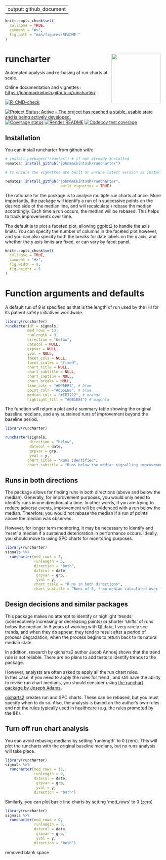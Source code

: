 
---
output: github_document
---

<!-- README.md is generated from README.Rmd. Please edit that file -->

```r
knitr::opts_chunk$set(
  collapse = TRUE,
  comment = "#>",
  fig.path = "man/figures/README-"
)
```

# runcharter <img src="man/figures/logo.png" width="160px" align="right" /> 


Automated analysis and re-basing of  run charts at scale.

Online documentation and vignettes : [https://johnmackintosh.github.io/runcharter/](https://johnmackintosh.github.io/runcharter/)


<!-- badges: start -->
[![R-CMD-check](https://github.com/johnmackintosh/runcharter/workflows/R-CMD-check/badge.svg)](https://github.com/johnmackintosh/runcharter/actions)

[![Project Status: Active – The project has reached a stable, usable state and is being actively developed.](https://www.repostatus.org/badges/latest/active.svg)](https://www.repostatus.org/#active)
[![Coverage status](https://codecov.io/gh/johnmackintosh/runcharter/branch/master/graph/badge.svg)](https://codecov.io/github/johnmackintosh/runcharter?branch=master)
[![Render README](https://github.com/johnmackintosh/runcharter/actions/workflows/render-readme.yaml/badge.svg)](https://github.com/johnmackintosh/runcharter/actions/workflows/render-readme.yaml)
[![Codecov test coverage](https://codecov.io/gh/johnmackintosh/runcharter/branch/master/graph/badge.svg)](https://app.codecov.io/gh/johnmackintosh/runcharter?branch=master)
<!-- badges: end -->


## Installation

You can install runcharter from github with:

```r
# install.packages("remotes") # if not already installed
remotes::install_github("johnmackintosh/runcharter")

# to ensure the vignettes are built or ensure latest version is installed:

remotes::install_github("johnmackintosh/runcharter", 
                         build_vignettes = TRUE)
```

The rationale for the package is to analyse multiple run charts at once.
More importantly, the package will identify a run of n successive points on the desired side of the median line, and will recalculate / rebase the median accordingly.
Each time a run occurs, the median will be rebased.
This helps to track improvements over time. 


The default is to plot a faceted plot, allowing ggplot2 to handle the axis limits. 
You can specify the number of columns in the faceted plot however, and you can also specify both the breaks for date labels on the x axis, and whether the y axis limits are fixed, or can vary by facet panel.



```r
knitr::opts_chunk$set(
  collapse = TRUE,
  comment = "#>",
  fig.width = 8,
  fig.height = 5
)
```


# Function arguments and defaults

A default run of 9 is specified as that is the length of run used by the IHI for its patient safety initiatives worldwide. 

```r

library(runcharter)
runcharter(df = signals,
          med_rows = 13,
          runlength = 9,
          direction = "below",
          datecol = NULL,
          grpvar = NULL,
          yval = NULL,
          facet_cols = NULL,
          facet_scales = "fixed",
          chart_title = NULL,
          chart_subtitle = NULL,
          chart_caption = NULL,
          chart_breaks = NULL,
          line_colr = "#005EB8", # blue
          point_colr ="#005EB8", # blue
          median_colr = "#E87722", # orange
          highlight_fill = "#DB1884") # magenta

```

The function will return a plot and a summary table showing the original baseline medians, and any sustained runs of improvement beyond the baseline period.


```r

library(runcharter)

runcharter(signals,
           direction = "below",
           datecol = date, 
           grpvar = grp,
           yval = y, 
          chart_title = "Runs identified",
          chart_subtitle = "Runs below the median signalling improvement")

```



## Runs in both directions

The package allows for finding runs in both directions (above and below the median). 
Generally, for improvement purposes, you would only need to identify runs in one direction at a time. 
In other words, if you are trying to reduce adverse events, improvement will be evidenced with a run below the median. Therefore, you would not rebase the median if a run of points above the median was observed. 

However, for longer term monitoring, it may be necessary to identify and 'reset' a median if a sustained deterioration in performance occurs. Ideally, you should move to using SPC charts for monitoring purposes.

```r
library(runcharter)
signals %>% 
  runcharter(med_rows = 7, 
             runlength = 5,
             direction = "both",
             datecol = date, 
              grpvar = grp,
              yval = y, 
             chart_title = "Runs in both directions",
             chart_subtitle = "Runs of 5, from median calculated over first 7 data points in each location")

```


## Design decisions and similar packages

This package makes no attempt to identify or highlight 'trends' (consecutively increasing or decreasing points) or shorter 'shifts' of runs below the median.
In 8 years of working with QI data, I very rarely see trends, and when they do appear, they tend to result after a period of process degradation, when the process begins to return back to its natural median state. 

In addition, research by qicharts2 author Jacob Anhoej shows that the trend rule is not reliable. There are no plans to add tests to identify trends to the package.

However, analysts are often asked to apply all the run chart rules.  
In this case, if you need to apply the rules for trend , and still have the ability to revise run chart medians, you should consider using [the runchart package by Joseph Adams](https://github.com/jsphdms/runchart).


[qicharts2](https://github.com/anhoej/qicharts2) creates run and SPC charts. These can be rebased, but you must specify when to do so. Also, the analysis is based on the author's own rules and not the rules typically used in healthcare (e.g. the rules promoted by the IHI).


## Turn off run chart analysis

You can avoid rebasing medians by setting 'runlength' to 0 (zero).
This will plot the runcharts with the original baseline medians, but no runs analysis will take place.

```r
library(runcharter)
signals %>% 
  runcharter(med_rows = 13,
             runlength = 0, 
             datecol = date,
              grpvar = grp, 
              yval = y,
             direction = "both")

```

Similarly, you can plot basic line charts by setting 'med_rows' to 0 (zero)

```r
library(runcharter)
signals %>% 
  runcharter(med_rows = 0,
             runlength = 9, 
             datecol = date,
              grpvar = grp, 
              yval = y,
             direction = "both")

```
removed blank space
